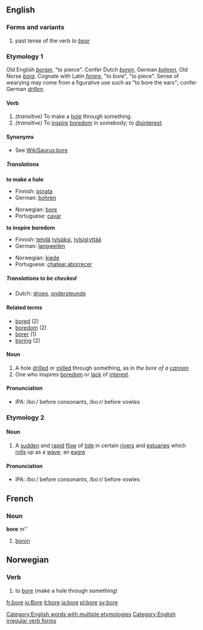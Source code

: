 ==English==

===Forms and variants===
# past tense of the verb ''to [[bear]]''

===Etymology 1===
Old English ''[[borian]]'', "to pierce". Confer Dutch ''[[boren]]'', German ''[[bohren]]'', Old Norse ''[[bora]]''. Cognate with Latin ''[[forare]]'', "to bore", "to piece". Sense of wearying may come from a figurative use such as "to bore the ears"; confer German ''[[drillen]]''.

====Verb====
{{regverb|'''to bore'''
*IPA: /boː/ before consonants, /boːr/ before vowles|'''[[bores]]'''|'''[[bored]]'''|'''[[boring]]'''}}
#''(transitive)'' To make a [[hole]] through something.
#''(transitive)'' To [[inspire]] [[boredom]] in somebody; to [[disinterest]].

====Synonyms====
*See [[WikiSaurus:bore]]

=====Translations=====
'''to make a hole'''
{{top}}
<!--languages from A to K go here-->
*Finnish: [[porata]]
*German: [[bohren]]
{{mid}}
<!--languages from L to Z go here-->
*Norwegian: [[#Norwegian|bore]]
*Portuguese: [[cavar]]
{{bottom}}

'''to inspire boredom'''
{{top}}
<!--languages from A to K go here-->
*Finnish: [[tehdä]] [[tylsä]]ksi, [[tylsistyttää]]
*German: [[langweilen]]
{{mid}}
<!--languages from L to Z go here-->
*Norwegian: [[kjede]]
*Portuguese: [[chatear]],[[aborrecer]]
{{bottom}}

===== Translations to be checked=====
*Dutch: [[droeg]], [[ondersteunde]]

====Related terms====
*[[bored]] (2)
*[[boredom]] (2)
*[[borer]] (1)
*[[boring]] (2)

==== Noun ====
{{sb|bore|bores}}
#A hole [[drill]]ed or [[mill]]ed through something, as in ''the bore of a [[cannon]]''
#One who inspires [[boredom]] or [[lack]] of [[interest]].
====Pronunciation====
*IPA: /boː/ before consonants, /boːr/ before vowles

===Etymology 2===

====Noun====
{{sb|bore|bores}}
#A [[sudden]] and [[rapid]] [[flow]] of [[tide]] in certain [[river]]s and [[estuaries]] which [[roll]]s up as a [[wave]]; an [[eagre]]
====Pronunciation====
*IPA: /boː/ before consonants, /boːr/ before vowles

[[Category:English words with multiple etymologies]]
[[Category:English irregular verb forms]]

==French==
===Noun===
'''bore''' m''

# [[boron]]

==Norwegian==
===Verb===
{{no-verb-1|bor}}
#to [[bore]] (make a hole through something)

[[fr:bore]]
[[io:Bore]]
[[it:bore]]
[[ja:bore]]
[[pl:bore]]
[[sv:bore]]